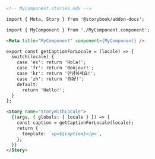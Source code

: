 ```md
<!-- MyComponent.stories.mdx -->

import { Meta, Story } from '@storybook/addon-docs';

import { MyComponent } from './MyComponent.component';

<Meta title="MyComponent" component={MyComponent} />

export const getCaptionForLocale = (locale) => {
  switch(locale) {
    case 'es': return 'Hola!';
    case 'fr': return 'Bonjour!';
    case 'kr': return '안녕하세요!';
    case 'zh': return '你好!';
    default:
      return 'Hello!';
  }
};

<Story name="StoryWithLocale">
  {(args, { globals: { locale } }) => {
    const caption = getCaptionForLocale(locale);
    return {
      template: `<p>${caption}</p>`,
    };
  }}
</Story>
```
